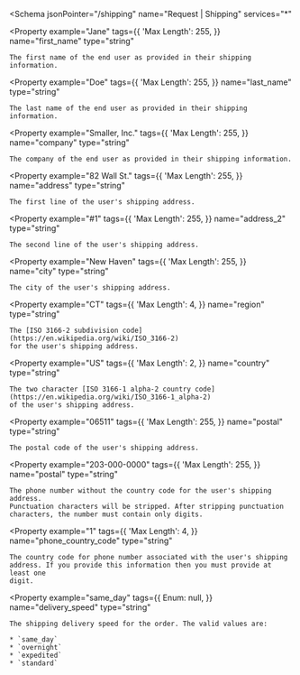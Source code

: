 <Schema
  jsonPointer="/shipping"
  name="Request | Shipping"
  services="*"
>
  <Property
    example="Jane"
    tags={{
      'Max Length': 255,
    }}
    name="first_name"
    type="string"
  >
    The first name of the end user as provided in their shipping information.
  </Property>

  <Property
    example="Doe"
    tags={{
      'Max Length': 255,
    }}
    name="last_name"
    type="string"
  >
    The last name of the end user as provided in their shipping information.
  </Property>

  <Property
    example="Smaller, Inc."
    tags={{
      'Max Length': 255,
    }}
    name="company"
    type="string"
  >
    The company of the end user as provided in their shipping information.
  </Property>

  <Property
    example="82 Wall St."
    tags={{
      'Max Length': 255,
    }}
    name="address"
    type="string"
  >
    The first line of the user's shipping address.
  </Property>

  <Property
    example="#1"
    tags={{
      'Max Length': 255,
    }}
    name="address_2"
    type="string"
  >
    The second line of the user's shipping address.
  </Property>

  <Property
    example="New Haven"
    tags={{
      'Max Length': 255,
    }}
    name="city"
    type="string"
  >
    The city of the user's shipping address.
  </Property>

  <Property
    example="CT"
    tags={{
      'Max Length': 4,
    }}
    name="region"
    type="string"
  >
    The [ISO 3166-2 subdivision code](https://en.wikipedia.org/wiki/ISO_3166-2)
    for the user's shipping address.
  </Property>

  <Property
    example="US"
    tags={{
      'Max Length': 2,
    }}
    name="country"
    type="string"
  >
    The two character [ISO 3166-1 alpha-2 country code](https://en.wikipedia.org/wiki/ISO_3166-1_alpha-2)
    of the user's shipping address.
  </Property>

  <Property
    example="06511"
    tags={{
      'Max Length': 255,
    }}
    name="postal"
    type="string"
  >
    The postal code of the user's shipping address.
  </Property>

  <Property
    example="203-000-0000"
    tags={{
      'Max Length': 255,
    }}
    name="postal"
    type="string"
  >
    The phone number without the country code for the user's shipping address.
    Punctuation characters will be stripped. After stripping punctuation
    characters, the number must contain only digits.
  </Property>

  <Property
    example="1"
    tags={{
      'Max Length': 4,
    }}
    name="phone_country_code"
    type="string"
  >
    The country code for phone number associated with the user's shipping
    address. If you provide this information then you must provide at least one
    digit.
  </Property>

  <Property
    example="same_day"
    tags={{
      Enum: null,
    }}
    name="delivery_speed"
    type="string"
  >
    The shipping delivery speed for the order. The valid values are:

    * `same_day`
    * `overnight`
    * `expedited`
    * `standard`
  </Property>
</Schema>
